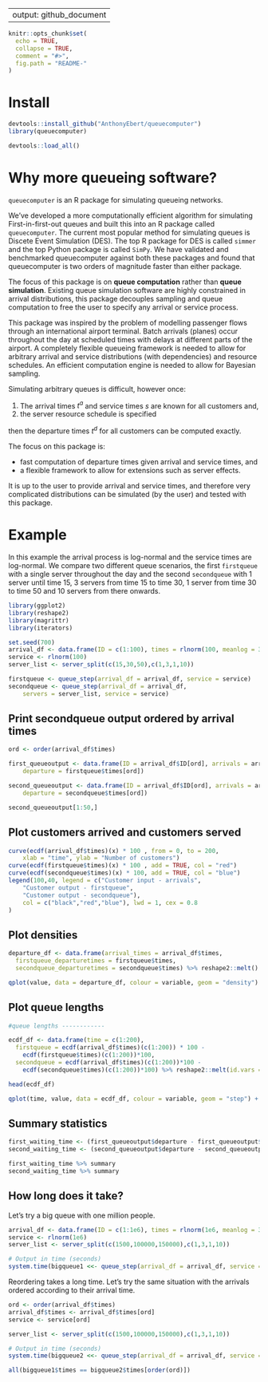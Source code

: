 
---
output: github_document
---

<!-- --- -->
<!-- output: html -->
<!-- bibliography: references.bib -->
<!-- --- -->

<!-- README.md is generated from README.Rmd. Please edit that file -->

```r
knitr::opts_chunk$set(
  echo = TRUE,
  collapse = TRUE,
  comment = "#>",
  fig.path = "README-"
)
```


$$ $$

# Install

```r
devtools::install_github("AnthonyEbert/queuecomputer")
library(queuecomputer)
```

```r
devtools::load_all()
```

# Why more queueing software?

<!-- There is already a lot of queueing simulation packages out there including the following R packages:  -->

<!-- * [```liqueueR```](https://cran.r-project.org/web/packages/liqueueR/index.html), -->
<!-- * [```queueing```](https://cran.r-project.org/web/packages/queueing/index.html), -->
<!-- * [```rstackdeque```](https://cran.r-project.org/web/packages/rstackdeque/index.html) & -->
<!-- * [```simmer```](http://r-simmer.org/). -->

<!-- ```liqueueR``` is written for priority queues. ```queueing ``` simulates well known simple queues such as M/M/1. -->

<!-- Python packages: -->

<!-- * [```queue-lib```](https://pypi.python.org/pypi/queuelib) -->
<!-- * [```simpy```](https://simpy.readthedocs.io/en/latest/) -->

<!-- Matlab / Octave packages: -->

<!-- * [```queueing```](http://www.moreno.marzolla.name/software/queueing/) -->

`queuecomputer` is an R package for simulating queueing networks. 

We've developed a more computationally efficient algorithm for simulating First-in-first-out queues and built this into an R package called `queuecomputer`. The current most popular method for simulating queues is Discete Event Simulation (DES). The top R package for DES is called `simmer` and the top Python package is called `SimPy`. We have validated and benchmarked queuecomputer against both these packages and found that queuecomputer is two orders of magnitude faster than either package. 

The focus of this package is on <b>queue computation</b> rather than <b>queue simulation</b>. Existing queue simulation software are highly constrained in arrival distributions, this package decouples sampling and queue computation to free the user to specify any arrival or service process. 

This package was inspired by the problem of modelling passenger flows through an international airport terminal. Batch arrivals (planes) occur throughout the day at scheduled times with delays at different parts of the airport. A completely flexible queueing framework is needed to allow for arbitrary arrival and service distributions (with dependencies) and resource schedules. An efficient computation engine is needed to allow for Bayesian sampling. 

Simulating arbitrary queues is difficult, however once:

1. The arrival times $t^a$ and service times $s$ are known for all customers and,
2. the server resource schedule is specified

then the departure times $t^d$ for all customers can be computed exactly. 

The focus on this package is:

* fast computation of departure times given arrival and service times, and
* a flexible framework to allow for extensions such as server effects.



It is up to the user to provide arrival and service times, and therefore very complicated distributions can be simulated (by the user) and tested with this package. 


# Example

In this example the arrival process is log-normal and the service times are log-normal. We compare two different queue scenarios, the first `firstqueue` with a single server throughout the day and the second `secondqueue` with 1 server until time 15, 3 servers from time 15 to time 30, 1 server from time 30 to time 50 and 10 servers from there onwards. 

```r
library(ggplot2)
library(reshape2)
library(magrittr)
library(iterators)

set.seed(700)
arrival_df <- data.frame(ID = c(1:100), times = rlnorm(100, meanlog = 3))
service <- rlnorm(100)
server_list <- server_split(c(15,30,50),c(1,3,1,10))

firstqueue <- queue_step(arrival_df = arrival_df, service = service)
secondqueue <- queue_step(arrival_df = arrival_df,
    servers = server_list, service = service)
```

## Print secondqueue output ordered by arrival times

```r
ord <- order(arrival_df$times)

first_queueoutput <- data.frame(ID = arrival_df$ID[ord], arrivals = arrival_df$times[ord], service = service[ord],
    departure = firstqueue$times[ord])

second_queueoutput <- data.frame(ID = arrival_df$ID[ord], arrivals = arrival_df$times[ord], service = service[ord],
    departure = secondqueue$times[ord])

second_queueoutput[1:50,]
```

## Plot customers arrived and customers served

```r

curve(ecdf(arrival_df$times)(x) * 100 , from = 0, to = 200,
    xlab = "time", ylab = "Number of customers")
curve(ecdf(firstqueue$times)(x) * 100 , add = TRUE, col = "red")
curve(ecdf(secondqueue$times)(x) * 100, add = TRUE, col = "blue")
legend(100,40, legend = c("Customer input - arrivals",
    "Customer output - firstqueue",
    "Customer output - secondqueue"),
    col = c("black","red","blue"), lwd = 1, cex = 0.8
)

```

## Plot densities

```r
departure_df <- data.frame(arrival_times = arrival_df$times, 
  firstqueue_departuretimes = firstqueue$times, 
  secondqueue_departuretimes = secondqueue$times) %>% reshape2::melt()

qplot(value, data = departure_df, colour = variable, geom = "density") + xlab("time")
```

## Plot queue lengths

```r
#queue lengths ------------

ecdf_df <- data.frame(time = c(1:200), 
  firstqueue = ecdf(arrival_df$times)(c(1:200)) * 100 - 
    ecdf(firstqueue$times)(c(1:200))*100, 
  secondqueue = ecdf(arrival_df$times)(c(1:200))*100 - 
    ecdf(secondqueue$times)(c(1:200))*100) %>% reshape2::melt(id.vars = "time")

head(ecdf_df)

qplot(time, value, data = ecdf_df, colour = variable, geom = "step") + xlab("time") + ylab("queue length")
```

## Summary statistics

```r
first_waiting_time <- (first_queueoutput$departure - first_queueoutput$service - first_queueoutput$arrival)
second_waiting_time <- (second_queueoutput$departure - second_queueoutput$service - second_queueoutput$arrival)

first_waiting_time %>% summary
second_waiting_time %>% summary
```

## How long does it take?

Let's try a big queue with one million people. 

```r
arrival_df <- data.frame(ID = c(1:1e6), times = rlnorm(1e6, meanlog = 3))
service <- rlnorm(1e6)
server_list <- server_split(c(1500,100000,150000),c(1,3,1,10))

# Output in time (seconds)
system.time(bigqueue1 <<- queue_step(arrival_df = arrival_df, service = service, servers = server_list))

```

Reordering takes a long time. Let's try the same situation with the arrivals ordered according to their arrival time. 

```r
ord <- order(arrival_df$times)
arrival_df$times <- arrival_df$times[ord]
service <- service[ord]

server_list <- server_split(c(1500,100000,150000),c(1,3,1,10))

# Output in time (seconds)
system.time(bigqueue2 <<- queue_step(arrival_df = arrival_df, service = service, servers = server_list))

all(bigqueue1$times == bigqueue2$times[order(ord)])

```

